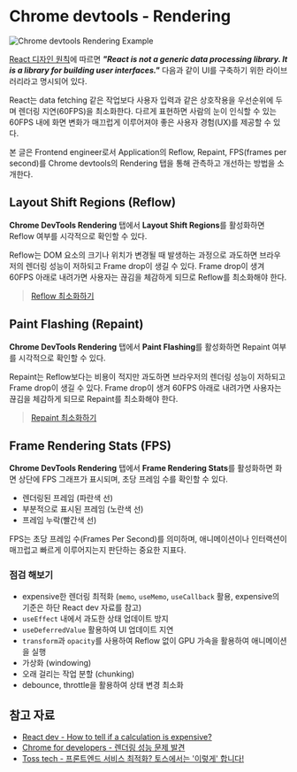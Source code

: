 # Chrome devtools - Rendering
![Chrome devtools Rendering Example](https://www.fe-dudu.com/chrome-devtools-rendering.png)

[React 디자인 원칙](https://legacy.reactjs.org/docs/design-principles.html#scheduling)에 따르면 _**"React is not a generic data processing library. It is a library for building user interfaces."**_
다음과 같이 UI를 구축하기 위한 라이브러리라고 명시되어 있다.

React는 data fetching 같은 작업보다 사용자 입력과 같은 상호작용을 우선순위에 두며 렌더링 지연(60FPS)을 최소화한다. 다르게 표현하면 사람의 눈이 인식할 수 있는 60FPS 내에 화면 변화가 매끄럽게 이루어져야 좋은 사용자 경험(UX)를 제공할 수 있다.

본 글은 Frontend engineer로서 Application의 Reflow, Repaint, FPS(frames per second)를 Chrome devtools의 Rendering 탭을 통해 관측하고 개선하는 방법을 소개한다.

## Layout Shift Regions (Reflow)
**Chrome DevTools Rendering** 탭에서 **Layout Shift Regions**를 활성화하면 Reflow 여부를 시각적으로 확인할 수 있다.

Reflow는 DOM 요소의 크기나 위치가 변경될 때 발생하는 과정으로 과도하면 브라우저의 렌더링 성능이 저하되고 Frame drop이 생길 수 있다. Frame drop이 생겨 60FPS 아래로 내려가면 사용자는 끊김을 체감하게 되므로 Reflow를 최소화해야 한다.

> [Reflow 최소화하기](/blog/etc/reflow-repaint#reflow와-repaint-최소화하기)

## Paint Flashing (Repaint)
**Chrome DevTools Rendering** 탭에서 **Paint Flashing**를 활성화하면 Repaint 여부를 시각적으로 확인할 수 있다.

Repaint는 Reflow보다는 비용이 적지만 과도하면 브라우저의 렌더링 성능이 저하되고 Frame drop이 생길 수 있다. Frame drop이 생겨 60FPS 아래로 내려가면 사용자는 끊김을 체감하게 되므로 Repaint를 최소화해야 한다.

> [Repaint 최소화하기](/blog/etc/reflow-repaint#reflow와-repaint-최소화하기)

## Frame Rendering Stats (FPS)
**Chrome DevTools Rendering** 탭에서 **Frame Rendering Stats**를 활성화하면 화면 상단에 FPS 그래프가 표시되며, 초당 프레임 수를 확인할 수 있다.
- 렌더링된 프레임 (파란색 선)
- 부분적으로 표시된 프레임 (노란색 선)
- 프레임 누락(빨간색 선)

FPS는 초당 프레임 수(Frames Per Second)를 의미하며, 애니메이션이나 인터랙션이 매끄럽고 빠르게 이루어지는지 판단하는 중요한 지표다.

### 점검 해보기
- expensive한 렌더링 최적화 (`memo`, `useMemo`, `useCallback` 활용, expensive의 기준은 하단 React dev 자료를 참고)
- `useEffect` 내에서 과도한 상태 업데이트 방지
- `useDeferredValue` 활용하여 UI 업데이트 지연
- `transform`과 `opacity`를 사용하여 Reflow 없이 GPU 가속을 활용하여 애니메이션을 실행
- 가상화 (windowing)
- 오래 걸리는 작업 분할 (chunking)
- debounce, throttle을 활용하여 상태 변경 최소화

## 참고 자료
- [React dev - How to tell if a calculation is expensive?](https://react.dev/learn/you-might-not-need-an-effect#how-to-tell-if-a-calculation-is-expensive)
- [Chrome for developers - 렌더링 성능 문제 발견](https://developer.chrome.com/docs/devtools/rendering/performance?hl=ko)
- [Toss tech - 프론트엔드 서비스 최적화? 토스에서는 '이렇게' 합니다!](https://toss.tech/article/32583)